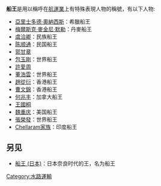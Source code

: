'''船王'''是用以稱呼在[[航運業|航運業]]上有特殊表現人物的稱號，有以下人物:

*[[亞里士多德·奧納西斯|亞里士多德·奧納西斯]]：希臘船王
*[[梅爾斯克·麥金尼·默勒|梅爾斯克·麥金尼·默勒]]：丹麥船王
*[[虞洽卿|虞洽卿]]：民族船王
*[[陈顺通|陈顺通]]：民国船王
*[[郭甘章|郭甘章]]
*[[包玉剛|包玉剛]]：世界船王
*[[許愛周|許愛周]]
*[[董浩雲|董浩雲]]：世界船王
*[[趙從衍|趙從衍]]：香港船王
*[[曹文錦|曹文錦]]：香港船王
*[[何兆丰|何兆丰]]：加拿大船王
*[[王國桐|王國桐]]
*[[魏重庆_(1914年)|魏重庆]]：美国船王
*[[張榮發|張榮發]]：世界船王
*[[Chellaram家族|Chellaram家族]]：印度船王
==另见==
* [[船王_(日本)|船王 (日本)]]：日本奈良时代的王，名为船王
[[Category:水路運輸|Category:水路運輸]]
{{disambig|cat=二字封號消歧義}}